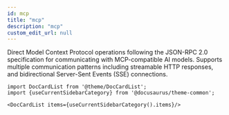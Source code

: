 ```yaml
---
id: mcp
title: "mcp"
description: "mcp"
custom_edit_url: null
---
```




Direct Model Context Protocol operations following the JSON-RPC 2.0 specification for communicating with MCP-compatible AI models. Supports multiple communication patterns including streamable HTTP responses, and bidirectional Server-Sent Events (SSE) connections.



```mdx-code-block
import DocCardList from '@theme/DocCardList';
import {useCurrentSidebarCategory} from '@docusaurus/theme-common';

<DocCardList items={useCurrentSidebarCategory().items}/>
```
      